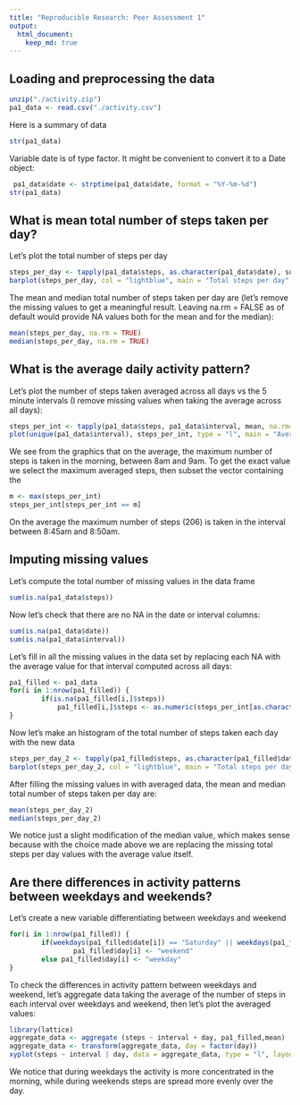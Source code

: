 ```yaml
---
title: "Reproducible Research: Peer Assessment 1"
output: 
  html_document:
    keep_md: true
---
```



## Loading and preprocessing the data
```r
unzip("./activity.zip")
pa1_data <- read.csv("./activity.csv")
```

Here is a summary of data
```r
str(pa1_data)
```

Variable date is of type factor. It might be convenient to convert it to a Date object:
```r
 pa1_data$date <- strptime(pa1_data$date, format = "%Y-%m-%d")
str(pa1_data)

```


## What is mean total number of steps taken per day?

Let's plot the total number of steps per day
```r
steps_per_day <- tapply(pa1_data$steps, as.character(pa1_data$date), sum)
barplot(steps_per_day, col = "lightblue", main = "Total steps per day", xlab = "Day", ylab = "Steps")
```

The mean and median total number of steps taken per day are (let's remove the missing values to get a meaningful result. Leaving na.rm = FALSE as of default would provide NA values both for the mean and for the median):
```r
mean(steps_per_day, na.rm = TRUE)
median(steps_per_day, na.rm = TRUE)
```

## What is the average daily activity pattern?

Let's plot the number of steps taken averaged across all days vs the 5 minute intervals  (I remove missing values when taking the average across all days):
```r
steps_per_int <- tapply(pa1_data$steps, pa1_data$interval, mean, na.rm=TRUE)
plot(unique(pa1_data$interval), steps_per_int, type = "l", main = "Average Steps (over all days) vs. Interval", xlab = "Interval", ylab = "Average Number of Steps")
```

We see from the graphics that on the average, the maximum number of steps is taken in the morning, between 8am and 9am. To get the exact value we select the maximum averaged steps, then subset the vector containing the  
```r
m <- max(steps_per_int)
steps_per_int[steps_per_int == m]
```

On the average the maximum number of steps (206) is taken in the interval between 8:45am and 8:50am.


## Imputing missing values

Let's compute the total number of missing values in the data frame
```r
sum(is.na(pa1_data$steps))
```
Now let's check that there are no NA in the date or interval columns:
```r
sum(is.na(pa1_data$date))
sum(is.na(pa1_data$interval))
```

Let's fill in all the missing values in the data set by replacing each NA with the average value for that interval computed across all days:
```r
pa1_filled <- pa1_data
for(i in 1:nrow(pa1_filled)) {
        if(is.na(pa1_filled[i,]$steps))
            pa1_filled[i,]$steps <- as.numeric(steps_per_int[as.character(pa1_data[i,]$interval)])    
}
```

Now let's make an histogram of the total number of steps taken each day with the new data
```r
steps_per_day_2 <- tapply(pa1_filled$steps, as.character(pa1_filled$date), sum)
barplot(steps_per_day_2, col = "lightblue", main = "Total steps per day (missing values filled with averaged data)", xlab = "Day", ylab = "Steps")
```

After filling the missing values in with averaged data, the mean and median total number of steps taken per day are:
```r
mean(steps_per_day_2)
median(steps_per_day_2)
```
We notice just a slight modification of the median value, which makes sense because with the choice made above we are replacing the missing total steps per day values with the average value itself.



## Are there differences in activity patterns between weekdays and weekends?

Let's create a new variable differentiating between weekdays and weekend
```r
for(i in 1:nrow(pa1_filled)) {
        if(weekdays(pa1_filled$date[i]) == "Saturday" || weekdays(pa1_filled$date[i]) == "Sunday" ) 
                pa1_filled$day[i] <- "weekend"
        else pa1_filled$day[i] <- "weekday"        
}
```

To check the differences in activity pattern between weekdays and weekend, let's aggregate data taking the average of the number of steps in each interval over weekdays and weekend, then let's plot the averaged values:
```r
library(lattice)
aggregate_data <- aggregate (steps ~ interval + day, pa1_filled,mean)
aggregate_data <- transform(aggregate_data, day = factor(day))
xyplot(steps ~ interval | day, data = aggregate_data, type = "l", layout = c(1,2))
```
We notice that during weekdays the activity is more concentrated in the morning, while during weekends steps are spread more evenly over the day.
